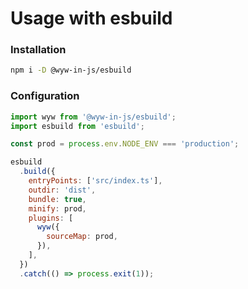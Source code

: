 # Usage with esbuild

### Installation

```sh npm2yarn
npm i -D @wyw-in-js/esbuild
```

### Configuration

```js
import wyw from '@wyw-in-js/esbuild';
import esbuild from 'esbuild';

const prod = process.env.NODE_ENV === 'production';

esbuild
  .build({
    entryPoints: ['src/index.ts'],
    outdir: 'dist',
    bundle: true,
    minify: prod,
    plugins: [
      wyw({
        sourceMap: prod,
      }),
    ],
  })
  .catch(() => process.exit(1));
```
